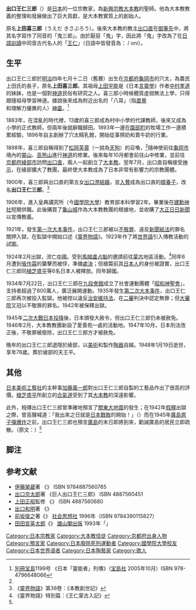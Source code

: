 {{Expand Japanese|出口王仁三郎}}
{{Infobox person
| 前綴尊稱   = 
| 姓名       =出口 王仁三郎
| 後綴尊稱   = 
| 圖像       =Onisaburo Deguchi 2.jpg
| 圖像大小   =200px 
| 圖像替代   =出口王仁三郎 
| 圖像說明   =出口王仁三郎（1940年）
| 本名       = 
| 出生日期   ={{Birth date|1871|8|27}}
| 出生地     ={{JPN}}[[京都府|京都府]][[龜岡市|龜岡市]]穴太 
| 死亡日期   ={{Death date and age|1948|1|19|1871|8|27}} 
| 死亡地     ={{JPN}}[[綾部市|綾部市]] 
| 死因       = 
| 墓地       =綾部市天王平
| 國籍       ={{JPN}}
| 別名       = 上田喜三郎
| 種族       = [[大和民族|大和民族]] 
| 母校       = 日本皇典講究所（今[[國學院大學|國學院大學]]）
| 職業       = [[宗教家|宗教家]]、大本教聖師
| 活躍時期   = 
| 家鄉       = 
| 政黨       = 
| 政治運動   = 
| 宗教信仰   = [[大本教|大本教]]
| 宗派       = 
| 刑事起訴   = 
| 刑事處罰   =
| 刑事狀況   = 
| 配偶       = 出口澄
| 伴侶       = 
| 子女       = 
| 父母       = 養母：出口直
| 親屬       = 
}}
{{japanese|japanese=出口 王仁三郎|kana=でぐち おにさぶろう|romaji=Deguchi Onisaburō}}
'''出口王仁三郎'''（{{bd|1871年|8月27日|1948年|1月19日|}}）是[[日本|日本]]的一位宗教家，為[[新興宗教|新興宗教]][[大本教|大本教]]的聖師。他為大本教教義的整理和發展做出了巨大貢獻，是大本教實質上的創始人。

原名'''上田喜三郎'''（うえだ きさぶろう）。後來大本教的教主[[出口直|出口直]]在[[自動書寫|御筆先]]中，將其名字寫作了同音的「鬼三郎」。由於厭惡「鬼」字，因此將「鬼」字改為了在[[日語|日語]][[訓讀|訓讀]]中同音古代名人的「[[王仁|王仁]]」（日語中皆發音為：{{lang|ja|おに}} / oni）。

==生平==
出口王仁三郎於[[明治|明治]]四年七月十二日（舊曆）出生在[[京都府|京都府]][[龜岡市|龜岡市]]的穴太，為農民上田氏的長子，原名'''上田喜三郎'''。其祖母[[上田宇能|上田宇能]]是《日本[[言靈學|言靈學]]》作者[[中村孝道|中村孝道]]的妹妹，也是一個對[[神道|神道]]民俗有研究之人。喜三郎小時候體質虛弱無法上學，只得跟隨祖母學習神道。據說後來成為附近出名的「八耳」（指[[直覺|直覺]]和理解力優異的人）[[神童|神童]]。<ref name="reinousyaretuden">[[別冊宝島|別冊宝島]]1199号 《日本「靈能者」列傳》（[[宝島社|宝島社]] 2005年10月）ISBN 978-4796648066</ref>

1883年，在混亂的時代裡，13歲的喜三郎成為村中小學的代課教師，後來又成為小學的正式教師，但兩年後就辭職歸田。1893年一邊在[[園部町|園部町]]的牧場工作一邊積累經驗，1896年自主創辦了穴太精乳館，開始從事擠奶和賣牛奶的行業。

1898年，喜三郎自稱得到了[[松岡芙蓉|松岡芙蓉]]（一說為[[天狗|天狗]]）的召喚，<ref name="reinousyaretuden"/>隨神使前往[[龜岡市|龜岡市]]境內的[[靈山|靈山]]、[[高熊山|高熊山]]進行[[神道|神道]]的修業。後來每年10月都會前往山中修業，並前往[[京都府|京都府]][[綾部市|綾部市]]訪問[[出口直|出口直]]，兩人一起創立了[[大本教|大本教]]。翌年7月，出口直自稱接受[[神示|神示]]，在綾部擴大了教團，最終使大本教成為了日本非常有影響力的宗教團體。

1900年，喜三郎與出口直的第五女[[出口澄|出口澄]][[結婚|結婚]]，並[[入贅|入贅]]成為出口直的[[婿養子|婿養子]]，改名'''出口王仁三郎'''。<ref>《[[靈界物語|靈界物語]]》第38卷：《本教創世記》</ref>

1906年，進入皇典講究所（今[[國學院大學|國學院大學]]）教育部本科學習2年。畢業後在[[建勳神社|建勳神社]]短期供職。此後購買了[[龜山城_(丹波國)|龜山城]]作為大本教教團的根據地，並收購了[[大正日日新聞|大正日日新聞]]以宣傳教義。

1921年，發生[[第一次大本事件|第一次大本事件]]，出口王仁三郎被以[[不敬罪|不敬罪]]、違反[[新聞紙法|新聞紙法]]的罪名關押入獄，在監獄中開始口述《[[靈界物語|靈界物語]]》。1923年作了將[[世界語|世界語]]引入傳教活動的試圖。

1924年2月出獄，流亡[[中國|中國]]。受到[[馬賊|馬賊]][[盧占魁|盧占魁]]的邀請前往[[蒙古|蒙古]]地區活動。<ref>《靈界物語》特別篇：《王仁蒙古入記》</ref>同年6月遭到[[張作霖|張作霖]]的襲擊而被俘，準備[[處決|處決]]；但槍斃前其[[日本人|日本人]]的身份被證實，出口王仁三郎同[[植芝盛平|植芝盛平]]等6名日本人被釋放。同年歸國。

1934年7月22日，出口王仁三郎在[[九段會館|九段會館]]成立了社會運動團體「[[昭和神聖會|昭和神聖會]]」，支持者超過了800萬人，廣泛展開運動。1935年發生[[第二次大本事件|第二次大本事件]]，出口王仁三郎再次被投入監獄。他被控以違反[[治安維持法|治安維持法]]，在[[二審|二審]]判決中認定無罪；但[[大審院|大審院]]又冠以不敬罪的罪名。1942年被保釋出獄。

1945年[[二次大戰|二次大戰]][[日本投降|日本投降]]後，日本頒發大赦令，但出口王仁三郎仍未被赦免。1946年2月，大本教教團新設了愛善苑一處的活動地。1947年10月，日本刑法改正後，不敬罪被廢除，出口王仁三郎方才被赦免。

晚年的出口王仁三郎退隱於綾部，以[[美術|美術]]和製作[[陶器|陶器]]自娛。1948年1月19日逝世，享年76歲。葬於綾部的天王平。

==其他==
[[日本美術工藝社|日本美術工藝社]]的主幹事[[加藤義一郎|加藤義一郎]]對出口王仁三郎自製的工藝品作出了很高的評價。[[植芝盛平|植芝盛平]]所創立的[[合氣道|合氣道]]受到了其[[大本教|大本教]]的深遠影響。

此外，相傳出口王仁三郎曾準確地預言了[[關東大地震|關東大地震]]的發生；在1942年[[假釋|假釋]]出獄之際，曾高聲喊道：「我出來之日就是[[日本投降|日本戰敗]]的開始！」（{{lang|ja|私が出た日から日本の負け始めや！}}）而在1945年[[廣島原子彈爆炸|廣島原子彈爆炸]]之前，出口王仁三郎也預言[[廣島|廣島]]的末日即將到來，勸誡廣島的居民立即疏散。（原文：{{lang|ja|広島は最後にひどい目に遭う。広島在住の者は疎開しなさい。}}）<ref name="reinousyaretuden"/>

== 脚注 ==
{{reflist}}
== 参考文献 ==
{{commonscat|Deguchi_Onisaburo}}
{{portal|日本|宗教|人物}}
* [[伊藤榮蔵|伊藤榮蔵]]著 《{{lang|ja|大本教祖伝 出口なお・出口王仁三郎の生涯}}》 ISBN 9784887560765
* [[出口京太郎|出口京太郎]]著 《巨人出口王仁三郎》 ISBN 4887560451
* [[上田正昭|上田正昭]]監修 《{{lang|ja|みろくの世 ―出口王仁三郎の世界―}}》 ISBN 4887560680
* [[出口和明|出口和明]]著 《{{lang|ja|大地の母}}》
* [[前坂俊之|前坂俊之]]著《{{lang|ja|ニッポン[[奇人|奇人]]伝}}》 [[社会思想社|社会思想社]] 1996年（ISBN 9784390115827）
* [[田田宮英太郎|田田宮英太郎]]《{{lang|ja|検索！[[二・二六事件|二・二六事件]] - 現代史の虚実に挑む}}》 [[雄山閣出版|雄山閣出版]] 1993年「{{lang|ja|[[北一輝|北一輝]]と出口王仁三郎 – 隠された巨頭会談}}」
{{Authority control}}

{{DEFAULTSORT:Deguchi Onisaburō}}
[[Category:日本宗教家|Category:日本宗教家]]
[[Category:大本教信徒|Category:大本教信徒]]
[[Category:京都府出身人物|Category:京都府出身人物]]
[[Category:預言家|Category:預言家]]
[[Category:日本廢除死刑運動者|Category:日本廢除死刑運動者]]
[[Category:國學院大學校友|Category:國學院大學校友]]
[[Category:日本世界语者|Category:日本世界语者]]
[[Category:日本陶藝家|Category:日本陶藝家]]
[[Category:歌人|Category:歌人]]